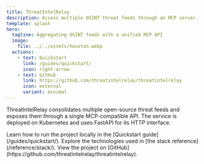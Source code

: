 ```yaml
---
title: ThreatIntelRelay
description: Access multiple OSINT threat feeds through an MCP server.
template: splash
hero:
  tagline: Aggregating OSINT feeds with a unified MCP API
  image:
    file: ../../assets/houston.webp
  actions:
    - text: Quickstart
      link: /guides/quickstart/
      icon: right-arrow
    - text: GitHub
      link: https://github.com/threatintelrelay/threatintelrelay
      icon: external
      variant: minimal
---
```



ThreatIntelRelay consolidates multiple open-source threat feeds and exposes them through a single MCP-compatible API. The service is deployed on Kubernetes and uses FastAPI for its HTTP interface.

<CardGrid stagger>
  <Card title="Quickstart" icon="rocket">
    Learn how to run the project locally in the [Quickstart guide](/guides/quickstart/).
  </Card>
  <Card title="Stack Overview" icon="layers">
    Explore the technologies used in [the stack reference](/reference/stack/).
  </Card>
  <Card title="Browse the code" icon="github">
    View the project on [GitHub](https://github.com/threatintelrelay/threatintelrelay).
  </Card>
</CardGrid>
